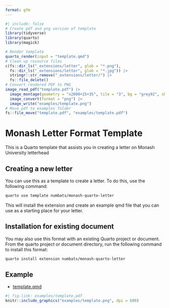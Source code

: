 ```yaml
---
format: gfm
---
```


<!-- README.md is generated from README.qmd. Please edit that file -->

```r
#| include: false
# Create pdf and png version of template
library(tidyverse)
library(quarto)
library(magick)

# Render template
quarto_render(input = "template.qmd")
# Clean up resource files
c(fs::dir_ls("_extensions/letter", glob = "*.png"),
  fs::dir_ls("_extensions/letter", glob = "*.jpg")) |>
  stringr::str_remove("_extensions/letter/") |>
  fs::file_delete()
# Convert rendered PDF to PNG
image_read_pdf("template.pdf") |>
  image_montage(geometry = "x2000+25+35", tile = "3", bg = "grey92", shadow = TRUE) |>
  image_convert(format = "png") |>
  image_write("examples/template.png")
# Move pdf to examples folder
fs::file_move("template.pdf", "examples/template.pdf")
```

# Monash Letter Format Template

This is a Quarto template that assists you in creating a letter on Monash University letterhead

## Creating a new letter

You can use this as a template to create a letter.
To do this, use the following command:

```bash
quarto use template numbats/monash-quarto-letter
```

This will install the extension and create an example qmd file that you can use as a starting place for your letter.

## Installation for existing document

You may also use this format with an existing Quarto project or document.
From the quarto project or document directory, run the following command to install this format:

```bash
quarto install extension numbats/monash-quarto-letter
```

## Example

- [template.qmd](template.qmd)

```r
#| fig-link: examples/template.pdf
knitr::include_graphics("examples/template.png", dpi = 600)
```

